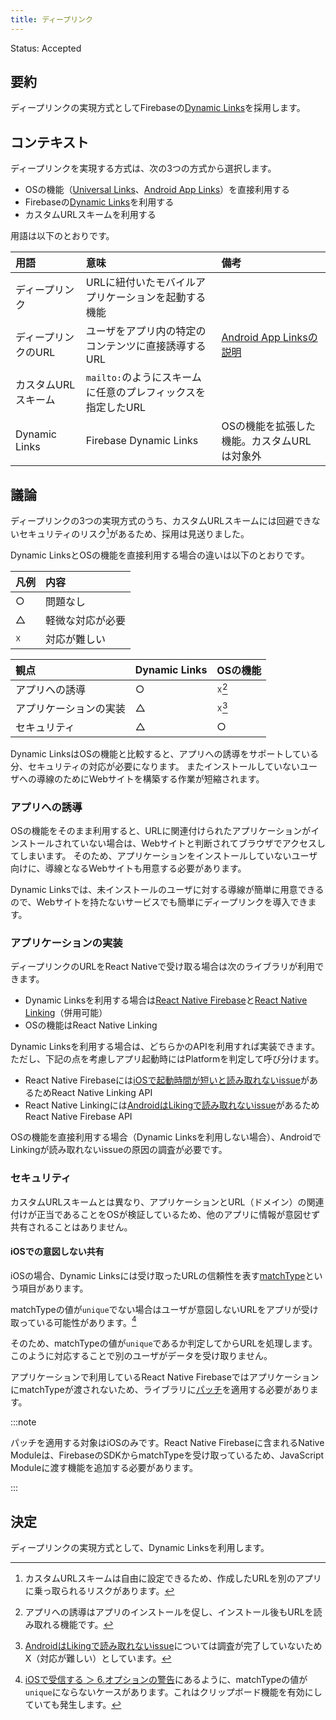 ```yaml
---
title: ディープリンク
---
```


Status: Accepted

<!--
Proposed: 提案中
Accepted: 採用
Rejected: 却下
Superseded: 廃止
-->

## 要約

ディープリンクの実現方式としてFirebaseの[Dynamic Links](https://firebase.google.com/docs/dynamic-links)を採用します。

## コンテキスト

ディープリンクを実現する方式は、次の3つの方式から選択します。

 - OSの機能（[Universal Links](https://developer.apple.com/ios/universal-links/)、[Android App Links](https://developer.android.com/training/app-links)）を直接利用する
 - Firebaseの[Dynamic Links](https://firebase.google.com/docs/dynamic-links)を利用する
 - カスタムURLスキームを利用する

用語は以下のとおりです。

|用語|意味|備考|
|:--|:--|:--|
|ディープリンク|URLに紐付いたモバイルアプリケーションを起動する機能||
|ディープリンクのURL|ユーザをアプリ内の特定のコンテンツに直接誘導するURL|[Android App Linksの説明](https://developer.android.com/training/app-links)|
|カスタムURLスキーム|`mailto:`のようにスキームに任意のプレフィックスを指定したURL||
|Dynamic Links|Firebase Dynamic Links|OSの機能を拡張した機能。カスタムURLは対象外|

## 議論

ディープリンクの3つの実現方式のうち、カスタムURLスキームには回避できないセキュリティのリスク[^1]があるため、採用は見送りました。

Dynamic LinksとOSの機能を直接利用する場合の違いは以下のとおりです。

|凡例|内容|
|:--|:------------|
|○|問題なし|
|△|軽微な対応が必要|
|☓|対応が難しい|

|観点|Dynamic Links|OSの機能|
|:--|:------------|:------|
|アプリへの誘導|○|☓[^2]|
|アプリケーションの実装|△|☓[^3]|
|セキュリティ|△|○|

Dynamic LinksはOSの機能と比較すると、アプリへの誘導をサポートしている分、セキュリティの対応が必要になります。
またインストールしていないユーザへの導線のためにWebサイトを構築する作業が短縮されます。

[^1]:カスタムURLスキームは自由に設定できるため、作成したURLを別のアプリに乗っ取られるリスクがあります。
[^2]:アプリへの誘導はアプリのインストールを促し、インストール後もURLを読み取れる機能です。
[^3]:[AndroidはLikingで読み取れないissue](https://github.com/facebook/react-native/issues/25675)については調査が完了していないためX（対応が難しい）としています。

### アプリへの誘導

OSの機能をそのまま利用すると、URLに関連付けられたアプリケーションがインストールされていない場合は、Webサイトと判断されてブラウザでアクセスしてしまいます。
そのため、アプリケーションをインストールしていないユーザ向けに、導線となるWebサイトも用意する必要があります。

Dynamic Linksでは、未インストールのユーザに対する導線が簡単に用意できるので、Webサイトを持たないサービスでも簡単にディープリンクを導入できます。

### アプリケーションの実装

ディープリンクのURLをReact Nativeで受け取る場合は次のライブラリが利用できます。

 - Dynamic Linksを利用する場合は[React Native Firebase](https://rnfirebase.io/dynamic-links/usage)と[React Native Linking](https://reactnative.dev/docs/linking#handling-deep-links)（併用可能）
 - OSの機能はReact Native Linking

Dynamic Linksを利用する場合は、どちらかのAPIを利用すれば実装できます。ただし、下記の点を考慮しアプリ起動時にはPlatformを判定して呼び分けます。

 - React Native Firebaseには[iOSで起動時間が短いと読み取れないissue](https://github.com/invertase/react-native-firebase/issues/2660)があるためReact Native Linking API
 - React Native Linkingには[AndroidはLikingで読み取れないissue](https://github.com/facebook/react-native/issues/25675)があるためReact Native Firebase API

OSの機能を直接利用する場合（Dynamic Linksを利用しない場合）、AndroidでLinkingが読み取れないissueの原因の調査が必要です。

### セキュリティ

カスタムURLスキームとは異なり、アプリケーションとURL（ドメイン）の関連付けが正当であることをOSが検証しているため、他のアプリに情報が意図せず共有されることはありません。

#### iOSでの意図しない共有

iOSの場合、Dynamic Linksには受け取ったURLの信頼性を表す[matchType](https://firebase.google.com/docs/reference/swift/firebasedynamiclinks/api/reference/Enums/DLMatchType.html)という項目があります。

matchTypeの値が`unique`でない場合はユーザが意図しないURLをアプリが受け取っている可能性があります。[^4]

そのため、matchTypeの値が`unique`であるか判定してからURLを処理します。このように対応することで別のユーザがデータを受け取りません。

アプリケーションで利用しているReact Native FirebaseではアプリケーションにmatchTypeが渡されないため、ライブラリに[パッチ](https://www.npmjs.com/package/patch-package)を適用する必要があります。

:::note
<!-- textlint-disable ja-technical-writing/sentence-length -->
パッチを適用する対象はiOSのみです。React Native Firebaseに含まれるNative Moduleは、FirebaseのSDKからmatchTypeを受け取っているため、JavaScript Moduleに渡す機能を追加する必要があります。
<!-- textlint-enable ja-technical-writing/sentence-length -->
:::

[^4]: [iOSで受信する ＞ 6.オプションの警告](https://firebase.google.com/docs/dynamic-links/ios/receive?hl=ja#set-up-firebase-and-the-dynamic-links-sdk)にあるように、matchTypeの値が`unique`にならないケースがあります。これはクリップボード機能を有効にしていても発生します。

## 決定

ディープリンクの実現方式として、Dynamic Linksを利用します。
